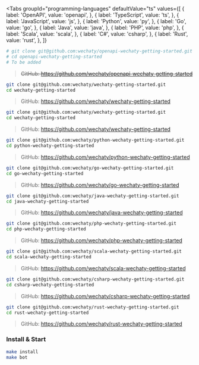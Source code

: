 
<Tabs
  groupId="programming-languages"
  defaultValue="ts"
  values={[
    { label: 'OpenAPI',     value: 'openapi', },
    { label: 'TypeScript',  value: 'ts', },
    { label: 'JavaScript',  value: 'js', },
    { label: 'Python',      value: 'py', },
    { label: 'Go',          value: 'go', },
    { label: 'Java',        value: 'java', },
    { label: 'PHP',         value: 'php', },
    { label: 'Scala',       value: 'scala', },
    { label: 'C#',          value: 'csharp', },
    { label: 'Rust',        value: 'rust', },
  ]}
>

<TabItem value="openapi">

```sh
# git clone git@github.com:wechaty/openapi-wechaty-getting-started.git
# cd openapi-wechaty-getting-started
# To be added
```

> ~~GitHub: <https://github.com/wechaty/openapi-wechaty-getting-started>~~

</TabItem>

<TabItem value="ts">

```sh
git clone git@github.com:wechaty/wechaty-getting-started.git
cd wechaty-getting-started
```

> GitHub: <https://github.com/wechaty/wechaty-getting-started>

</TabItem>

<TabItem value="js">

```sh
git clone git@github.com:wechaty/wechaty-getting-started.git
cd wechaty-getting-started
```

> GitHub: <https://github.com/wechaty/wechaty-getting-started>

</TabItem>

<TabItem value="py">

```sh
git clone git@github.com:wechaty/python-wechaty-getting-started.git
cd python-wechaty-getting-started
```

> GitHub: <https://github.com/wechaty/python-wechaty-getting-started>

</TabItem>
<TabItem value="go">

```sh
git clone git@github.com:wechaty/go-wechaty-getting-started.git
cd go-wechaty-getting-started
```

> GitHub: <https://github.com/wechaty/go-wechaty-getting-started>

</TabItem>
<TabItem value="java">

```sh
git clone git@github.com:wechaty/java-wechaty-getting-started.git
cd java-wechaty-getting-started
```

> GitHub: <https://github.com/wechaty/java-wechaty-getting-started>

</TabItem>
<TabItem value="php">

```sh
git clone git@github.com:wechaty/php-wechaty-getting-started.git
cd php-wechaty-getting-started
```

> GitHub: <https://github.com/wechaty/php-wechaty-getting-started>

</TabItem>
<TabItem value="scala">

```sh
git clone git@github.com:wechaty/scala-wechaty-getting-started.git
cd scala-wechaty-getting-started
```

> GitHub: <https://github.com/wechaty/scala-wechaty-getting-started>

</TabItem>
<TabItem value="csharp">

```sh
git clone git@github.com:wechaty/csharp-wechaty-getting-started.git
cd csharp-wechaty-getting-started
```

> GitHub: <https://github.com/wechaty/csharp-wechaty-getting-started>

</TabItem>
<TabItem value="rust">

```sh
git clone git@github.com:wechaty/rust-wechaty-getting-started.git
cd rust-wechaty-getting-started
```

> GitHub: <https://github.com/wechaty/rust-wechaty-getting-started>

</TabItem>

</Tabs>

### Install & Start

```sh
make install
make bot
```
